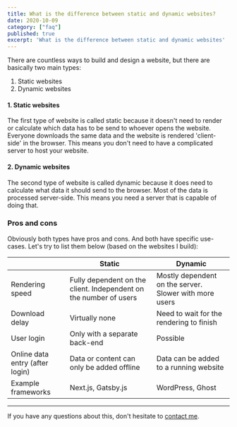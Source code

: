 ```yaml
---
title: What is the difference between static and dynamic websites?
date: 2020-10-09
category: ["faq"]
published: true
excerpt: 'What is the difference between static and dynamic websites'
---
```

There are countless ways to build and design a website, but there are basically two main types:

1. Static websites
2. Dynamic websites

#### 1. Static websites

The first type of website is called static because it doesn't need to render or calculate which data has to be send to whoever opens the website. Everyone downloads the same data and the website is rendered 'client-side' in the browser. This means you don't need to have a complicated server to host your website.

#### 2. Dynamic websites

The second type of website is called dynamic because it does need to calculate what data it should send to the browser. Most of the data is processed server-side. This means you need a server that is capable of doing that.

### Pros and cons

Obviously both types have pros and cons. And both have specific use-cases. Let's try to list them below (based on the websites I build):

<div class='col-12 mx-auto'>
    <table class="table table-striped table-responsive">
        <thead>
            <tr>
                <th scope="col"></th>
                <th scope="col">Static</th>
                <th scope="col">Dynamic</th>
            </tr>
        </thead>
        <tbody>
            <tr>
                <td>Rendering speed</td>
                <td>Fully dependent on the client. Independent on the number of users</td>
                <td>Mostly dependent on the server. Slower with more users</td>
            </tr>
            <tr>
                <td>Download delay</td>
                <td>Virtually none</td>
                <td>Need to wait for the rendering to finish</td>
            </tr>
            <tr>
                <td>User login</td>
                <td>Only with a separate back-end</td>
                <td>Possible</td>
            </tr>
            <tr>
                <td>Online data entry (after login)</td>
                <td>Data or content can only be added offline</td>
                <td>Data can be added to a running website</td>
            </tr>
            <tr>
                <td>Example frameworks</td>
                <td><NewTabLink href={`https://nextjs.org/`}>Next.js</NewTabLink>, <NewTabLink href={`https://www.gatsbyjs.com/`}>Gatsby.js</NewTabLink></td>
                <td><NewTabLink href={`https://wordpress.org/`}>WordPress</NewTabLink>, <NewTabLink href={`https://ghost.org/`}>Ghost</NewTabLink></td>
            </tr>
        </tbody>
    </table>
</div>

***

If you have any questions about this, don't hesitate to [contact me](/home#Contact).